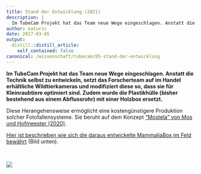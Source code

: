 ```yaml
---
title: Stand der Entwicklung (2021)
description: |
  Im TubeCam Projekt hat das Team neue Wege eingeschlagen. Anstatt die Technik selbst zu entwickeln, setzt das Forscherteam auf im Handel erhältliche Wildtierkameras und modifiziert diese so, dass sie für Kleinraubtiere optimiert sind. Zudem wurde die Plastikhülle (bisher bestehend aus einem Abflussrohr) mit einer Holzbox ersetzt.
author: natursc
date: 2017-03-05
output:
  distill::distill_article:
    self_contained: false
canonical: /wissenschaft/tubecam/85-stand-der-entwicklung
---
```



**Im TubeCam Projekt hat das Team neue Wege eingeschlagen. Anstatt die
Technik selbst zu entwickeln, setzt das Forscherteam auf im Handel
erhältliche Wildtierkameras und modifiziert diese so, dass sie für
Kleinraubtiere optimiert sind. Zudem wurde die Plastikhülle (bisher
bestehend aus einem Abflussrohr) mit einer Holzbox ersetzt.**

Diese Herangehensweise ermöglicht eine kostengünstigere Produktion
solcher Fotofallensysteme. Sie beruht auf dem Konzept ["Mostela" von Mos
und Hofmeester
(2020)](https://link.springer.com/content/pdf/10.1007/s13364-020-00513-y.pdf).

[Hier ist beschrieben wie sich die daraus entwickelte MammaliaBox im
Feld
bewährt](http://wieselundco.ch/wissenschaft/externe-projekte/126-mammaliabox)
(Bild unten).

 

![](images/bilder/mostela_interior_small.png)

<!--http://wieselundco.ch/wissenschaft/tubecam/85-stand-der-entwicklung-->
